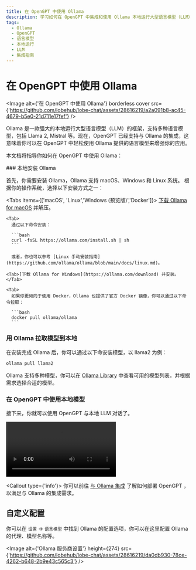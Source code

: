 ```yaml
---
title: 在 OpenGPT 中使用 Ollama
description: 学习如何在 OpenGPT 中集成和使用 Ollama 本地运行大型语言模型（LLM）框架，以增强你的应用体验。
tags:
  - Ollama
  - OpenGPT
  - 语言模型
  - 本地运行
  - LLM
  - 集成指南
---
```


# 在 OpenGPT 中使用 Ollama

<Image
  alt={'在 OpenGPT 中使用 Ollama'}
  borderless
  cover
  src={'https://github.com/lobehub/lobe-chat/assets/28616219/a2a091b8-ac45-4679-b5e0-21d711e17fef'}
/>

Ollama 是一款强大的本地运行大型语言模型（LLM）的框架，支持多种语言模型，包括 Llama 2, Mistral 等。现在，OpenGPT 已经支持与 Ollama 的集成，这意味着你可以在 OpenGPT 中轻松使用 Ollama 提供的语言模型来增强你的应用。

本文档将指导你如何在 OpenGPT 中使用 Ollama：

<Steps>
  ### 本地安装 Ollama

首先，你需要安装 Ollama，Ollama 支持 macOS、Windows 和 Linux 系统。 根据你的操作系统，选择以下安装方式之一：

  <Tabs items={['macOS', 'Linux','Windows (预览版)','Docker']}>
    <Tab>[下载 Ollama for macOS](https://ollama.com/download) 并解压。</Tab>

    <Tab>
      通过以下命令安装：

      ```bash
      curl -fsSL https://ollama.com/install.sh | sh
      ```

      或者，你也可以参考 [Linux 手动安装指南](https://github.com/ollama/ollama/blob/main/docs/linux.md)。

</Tab>

    <Tab>[下载 Ollama for Windows](https://ollama.com/download) 并安装。</Tab>

    <Tab>
      如果你更倾向于使用 Docker，Ollama 也提供了官方 Docker 镜像，你可以通过以下命令拉取：

      ```bash
      docker pull ollama/ollama
      ```

</Tab>

</Tabs>

### 用 Ollama 拉取模型到本地

在安装完成 Ollama 后，你可以通过以下命安装模型，以 llama2 为例：

```bash
ollama pull llama2
```

Ollama 支持多种模型，你可以在 [Ollama Library](https://ollama.com/library) 中查看可用的模型列表，并根据需求选择合适的模型。

### 在 OpenGPT 中使用本地模型

接下来，你就可以使用 OpenGPT 与本地 LLM 对话了。

<Video
  height={524}
  inStep
  src="https://github.com/lobehub/lobe-chat/assets/28616219/95828c11-0ae5-4dfa-84ed-854124e927a6"
/>

  <Callout type={'info'}>
    你可以前往 [与 Ollama 集成](/docs/self-hosting/examples/ollama) 了解如何部署 OpenGPT ，以满足与 Ollama 的集成需求。

</Callout>
</Steps>

## 自定义配置

你可以在 `设置` -> `语言模型` 中找到 Ollama 的配置选项，你可以在这里配置 Ollama 的代理、模型名称等。

<Image
  alt={'Ollama 服务商设置'}
  height={274}
  src={'https://github.com/lobehub/lobe-chat/assets/28616219/da0db930-78ce-4262-b648-2b9e43c565c3'}
/>
